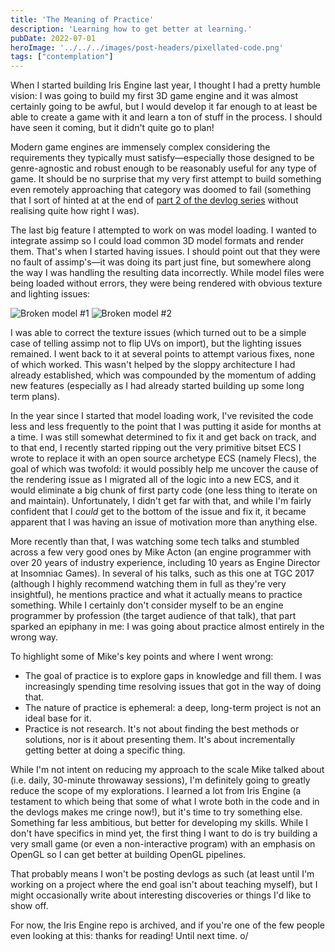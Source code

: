 ```yaml
---
title: 'The Meaning of Practice'
description: 'Learning how to get better at learning.'
pubDate: 2022-07-01
heroImage: '../../../images/post-headers/pixellated-code.png'
tags: ["contemplation"]
---
```


When I started building <ExternalLink url="https://github.com/Riari/iris-engine">Iris Engine</ExternalLink> last year, I thought I had a pretty humble vision: I was going to build my first 3D game engine and it was almost certainly going to be awful, but I would develop it far enough to at least be able to create a game with it and learn a ton of stuff in the process. I should have seen it coming, but it didn't quite go to plan!

Modern game engines are immensely complex considering the requirements they typically must satisfy—especially those designed to be genre-agnostic and robust enough to be reasonably useful for any type of game. It should be no surprise that my very first attempt to build something even remotely approaching that category was doomed to fail (something that I sort of hinted at at the end of [part 2 of the devlog series](/posts/2021/04/3d-game-engine-devlog-part-2-scene-improvements/) without realising quite how right I was).

The last big feature I attempted to work on was model loading. I wanted to integrate <ExternalLink url="https://github.com/assimp/assimp">assimp</ExternalLink> so I could load common 3D model formats and render them. That's when I started having issues. I should point out that they were no fault of assimp's—it was doing its part just fine, but somewhere along the way I was handling the resulting data incorrectly. While model files were being loaded without errors, they were being rendered with obvious texture and lighting issues:

<Image src={brokenModel1Image} alt="Broken model #1" />

<Image src={brokenModel2Image} alt="Broken model #2" />

I was able to correct the texture issues (which turned out to be a simple case of telling assimp not to flip UVs on import), but the lighting issues remained. I went back to it at several points to attempt various fixes, none of which worked. This wasn't helped by the sloppy architecture I had already established, which was compounded by the momentum of adding new features (especially as I had already started building up some long term plans).

In the year since I started that model loading work, I've revisited the code less and less frequently to the point that I was putting it aside for months at a time. I was still somewhat determined to fix it and get back on track, and to that end, I recently started ripping out the very primitive bitset ECS I wrote to replace it with an open source archetype ECS (namely <ExternalLink url="https://github.com/SanderMertens/flecs">Flecs</ExternalLink>), the goal of which was twofold: it would possibly help me uncover the cause of the rendering issue as I migrated all of the logic into a new ECS, and it would eliminate a big chunk of first party code (one less thing to iterate on and maintain). Unfortunately, I didn't get far with that, and while I'm fairly confident that I _could_ get to the bottom of the issue and fix it, it became apparent that I was having an issue of motivation more than anything else.

More recently than that, I was watching some tech talks and stumbled across a few very good ones by Mike Acton (an engine programmer with over 20 years of industry experience, including 10 years as Engine Director at Insomniac Games). In several of his talks, such as <ExternalLink url="https://youtu.be/4B00hV3wmMY?t=757">this one at TGC 2017</ExternalLink> (although I highly recommend watching them in full as they're very insightful), he mentions practice and what it actually means to practice something. While I certainly don't consider myself to be an engine programmer by profession (the target audience of that talk), that part sparked an epiphany in me: I was going about practice almost entirely in the wrong way.

To highlight some of Mike's key points and where I went wrong:

* The goal of practice is to explore gaps in knowledge and fill them. I was increasingly spending time resolving issues that got in the way of doing that.
* The nature of practice is ephemeral: a deep, long-term project is not an ideal base for it.
* Practice is not research. It's not about finding the best methods or solutions, nor is it about presenting them. It's about incrementally getting better at doing a specific thing.

While I'm not intent on reducing my approach to the scale Mike talked about (i.e. daily, 30-minute throwaway sessions), I'm definitely going to greatly reduce the scope of my explorations. I learned a lot from Iris Engine (a testament to which being that some of what I wrote both in the code and in the devlogs makes me cringe now!), but it's time to try something else. Something far less ambitious, but better for developing my skills. While I don't have specifics in mind yet, the first thing I want to do is try building a very small game (or even a non-interactive program) with an emphasis on OpenGL so I can get better at building OpenGL pipelines.

That probably means I won't be posting devlogs as such (at least until I'm working on a project where the end goal isn't about teaching myself), but I might occasionally write about interesting discoveries or things I'd like to show off.

For now, the Iris Engine repo is archived, and if you're one of the few people even looking at this: thanks for reading! Until next time. o/